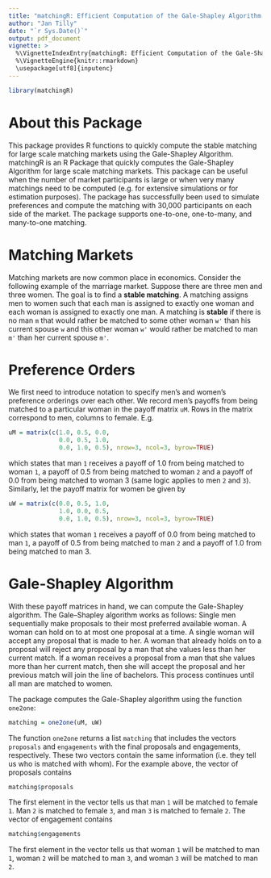 ```yaml
---
title: "matchingR: Efficient Computation of the Gale-Shapley Algorithm in R and C++"
author: "Jan Tilly"
date: "`r Sys.Date()`"
output: pdf_document
vignette: >
  %\VignetteIndexEntry{matchingR: Efficient Computation of the Gale-Shapley Algorithm in R and C++}
  %\VignetteEngine{knitr::rmarkdown}
  \usepackage[utf8]{inputenc}
---
```


```r
library(matchingR)
```

# About this Package
This package provides R functions to quickly compute the stable matching for large scale matching markets using the Gale-Shapley Algorithm. matchingR is an R Package that quickly computes the Gale-Shapley Algorithm for large scale matching markets. This package can be useful when the number of market participants is large or when very many matchings need to be computed (e.g. for extensive simulations or for estimation purposes). The package has successfully been used to simulate preferences and compute the matching with 30,000 participants on each side of the market. The package supports one-to-one, one-to-many, and many-to-one matching.  

# Matching Markets
Matching markets are now common place in economics. Consider the following example of the marriage market. Suppose there are three men and three women. The goal is to find a **stable matching**. A matching assigns men to women such that each man is assigned to exactly one woman and each woman is assigned to exactly one man. A matching is **stable** if there is no man `m` that would rather be matched to some other woman `w'` than his current spouse `w` and this other woman `w'` would rather be matched to man `m'` than her current spouse `m'`.


# Preference Orders
We first need to introduce notation to specify men's and women's preference orderings over each other. We record men's payoffs from being matched to a particular woman in the payoff matrix `uM`. Rows in the matrix correspond to men, columns to female. E.g.
```r
uM = matrix(c(1.0, 0.5, 0.0,
              0.0, 0.5, 1.0,
              0.0, 1.0, 0.5), nrow=3, ncol=3, byrow=TRUE)
```
which states that man `1` receives a payoff of $1.0$ from being matched to woman `1`, a payoff of $0.5$ from being matched to woman `2` and a payoff of $0.0$ from being matched to woman 3 (same logic applies to men `2` and `3`). Similarly, let the payoff matrix for women be given by
```r
uW = matrix(c(0.0, 0.5, 1.0,
              1.0, 0.0, 0.5,
              0.0, 1.0, 0.5), nrow=3, ncol=3, byrow=TRUE)
```
which states that woman `1` receives a payoff of $0.0$ from being matched to man `1`, a payoff of $0.5$ from being matched to man `2` and a payoff of $1.0$ from being matched to man 3.

# Gale-Shapley Algorithm
With these payoff matrices in hand, we can compute the Gale-Shapley algorithm. The Gale–Shapley algorithm works as follows: Single men sequentially make proposals to their most preferred available woman. A woman can hold on to at most one proposal at a time. A single woman will accept any proposal that is made to her. A woman that already holds on to a proposal will reject any proposal by a man that she values less than her current match. If a woman receives a proposal from a man that she values more than her current match, then she will accept the proposal and her previous match will join the line of bachelors. This process continues until all man are matched to women. 

The package computes the Gale-Shapley algorithm using the function `one2one`:
```r
matching = one2one(uM, uW)
```

The function `one2one` returns a list `matching` that includes the vectors `proposals` and `engagements` with the final proposals and engagements, respectively. These two vectors contain the same information (i.e. they tell us who is matched with whom). For the example above, the vector of proposals contains
```r
matching$proposals
```
The first element in the vector tells us that man `1` will be matched to female `1`. Man `2` is matched to female `3`, and man `3` is matched to female `2`. The vector of engagement contains 
```r
matching$engagements
```
The first element in the vector tells us that woman `1` will be matched to man `1`, woman `2` will be matched to man `3`, and woman `3` will be matched to man `2`.

